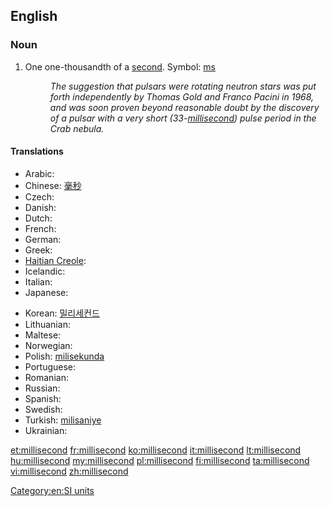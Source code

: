 ==English==

===Noun===
{{en-noun}}

# One one-thousandth of a [[second]]. Symbol: [[ms]]
#: ''The suggestion that pulsars were rotating neutron stars was put forth independently by Thomas Gold and Franco Pacini in 1968, and was soon proven beyond reasonable doubt by the discovery of a pulsar with a very short (33-[[millisecond]]) pulse period in the Crab nebula.''<sup>{{w|Pulsar|W}}</sup>

====Translations====
{{trans-top|one one-thousandth of a second}}
* Arabic: {{t-|ar|ميلي ثانية واحدة|tr=Myly Thānyh Wāḩdh|sc=Arab}}
* Chinese: [[毫秒]]
* Czech: {{t|cs|milisekunda|f}}
* Danish: {{t-|da|millisekund}}
* Dutch: {{t+|nl|milliseconde|m}}
* French: {{t+|fr|milliseconde|f}}
* German: {{t+|de|Millisekunde|f}}
* Greek: {{t-|el|μιλιδευτερόλεπτο|sc=Grek}}
* [[Haitian Creole]]: {{tø|ht|milisgond}}
* Icelandic: {{t-|is|millísekúnda}}
* Italian: {{t+|it|millisecondo|m}}
* Japanese: {{t-|ja|ミリ秒}}
{{trans-mid}}
* Korean: [[밀리세컨드]]
* Lithuanian: {{t+|lt|milisekundė|f}}
* Maltese: {{t-|mt|millisekonda}}
* Norwegian: {{t-|no|millisekund|n}}
* Polish: [[milisekunda]] {{f}}
* Portuguese: {{t-|pt|milissegundo|m}}
* Romanian: {{t-|ro|milisecundă|f}}
* Russian: {{t+|ru|миллисекунда|f}}
* Spanish: {{t+|es|milisegundo|m}}
* Swedish: {{t-|sv|millisekund|c}}
* Turkish: [[milisaniye]]
* Ukrainian: {{t-|uk|мілісекунда|f}}
{{trans-bottom}}

[[Category:en:SI units]]

[[et:millisecond]]
[[fr:millisecond]]
[[ko:millisecond]]
[[it:millisecond]]
[[lt:millisecond]]
[[hu:millisecond]]
[[my:millisecond]]
[[pl:millisecond]]
[[fi:millisecond]]
[[ta:millisecond]]
[[vi:millisecond]]
[[zh:millisecond]]